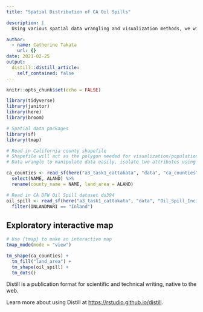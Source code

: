 ```yaml
---
title: "Spatial Distribution of CA Oil Spills"

description: |
  Using various spatial data wrangling and visualization methods, we will explore the California oil spill incidents gathered by the The Office of Spill Prevention   and Response (OSPR) Incident Tracking Database. We will further isolate spills by county in 2008. For the purposes of this database, "incidents" are "discharges   or threatened discharges of petroleum or other deleterious material into the waters of the state." Source: Oil Spill Incident Tracking [ds394], 2009-07-23

author:
  - name: Catherine Takata
    url: {}
date: 2021-02-25
output:
  distill::distill_article:
    self_contained: false
---
```



```r
knitr::opts_chunk$set(echo = FALSE)

library(tidyverse)
library(janitor)
library(here)
library(broom)

# Spatial data packages
library(sf)
library(tmap)
```

```r
# Read in California county shapefile 
# Shapefile will act as the polygon needed for visualization/population of data 
# Data wrangle to manipulate data easily, isolate two attributes using select() and rename() for better recall 

ca_counties <- read_sf(here("a3_task1_cattakata", "data", "ca_counties", "CA_Counties_TIGER2016.shp")) %>% 
  select(NAME, ALAND) %>% 
  rename(county_name = NAME, land_area = ALAND)
```


```r
# Read in CA DFW Oil Spill dataset ds394
oil_spill <- read_sf(here("a3_task1_cattakata", "data", "Oil_Spill_Incident_Tracking_%5Bds394%5D-shp")) %>% 
  filter(INLANDMARI == "Inland")
```

## Exploratory interactive map 

```r
# Use {tmap} to make an interactive map 
tmap_mode(mode = "view")

tm_shape(ca_counties) +
  tm_fill("land_area") + 
  tm_shape(oil_spill) + 
  tm_dots()

```

Distill is a publication format for scientific and technical writing, native to the web.

Learn more about using Distill at <https://rstudio.github.io/distill>.


